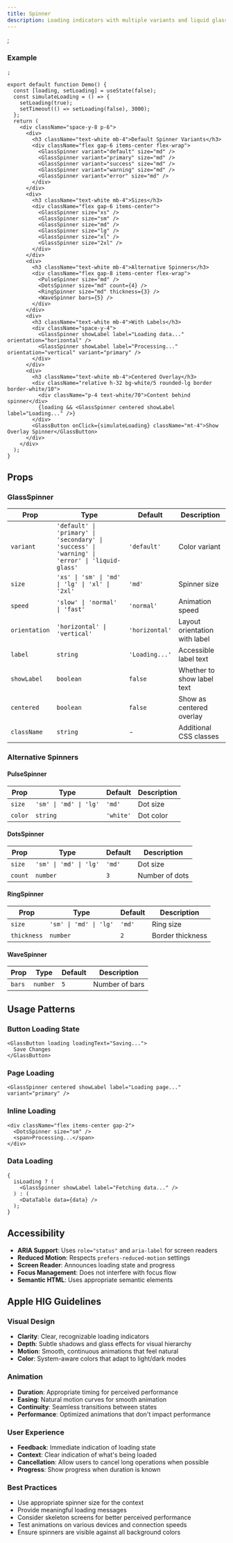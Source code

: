```yaml
---
title: Spinner
description: Loading indicators with multiple variants and liquid glass styling.
---
```

;

### Example

```tsx
;

export default function Demo() {
  const [loading, setLoading] = useState(false);
  const simulateLoading = () => {
    setLoading(true);
    setTimeout(() => setLoading(false), 3000);
  };
  return (
    <div className="space-y-8 p-6">
      <div>
        <h3 className="text-white mb-4">Default Spinner Variants</h3>
        <div className="flex gap-6 items-center flex-wrap">
          <GlassSpinner variant="default" size="md" />
          <GlassSpinner variant="primary" size="md" />
          <GlassSpinner variant="success" size="md" />
          <GlassSpinner variant="warning" size="md" />
          <GlassSpinner variant="error" size="md" />
        </div>
      </div>
      <div>
        <h3 className="text-white mb-4">Sizes</h3>
        <div className="flex gap-6 items-center">
          <GlassSpinner size="xs" />
          <GlassSpinner size="sm" />
          <GlassSpinner size="md" />
          <GlassSpinner size="lg" />
          <GlassSpinner size="xl" />
          <GlassSpinner size="2xl" />
        </div>
      </div>
      <div>
        <h3 className="text-white mb-4">Alternative Spinners</h3>
        <div className="flex gap-8 items-center flex-wrap">
          <PulseSpinner size="md" />
          <DotsSpinner size="md" count={4} />
          <RingSpinner size="md" thickness={3} />
          <WaveSpinner bars={5} />
        </div>
      </div>
      <div>
        <h3 className="text-white mb-4">With Labels</h3>
        <div className="space-y-4">
          <GlassSpinner showLabel label="Loading data..." orientation="horizontal" />
          <GlassSpinner showLabel label="Processing..." orientation="vertical" variant="primary" />
        </div>
      </div>
      <div>
        <h3 className="text-white mb-4">Centered Overlay</h3>
        <div className="relative h-32 bg-white/5 rounded-lg border border-white/10">
          <div className="p-4 text-white/70">Content behind spinner</div>
          {loading && <GlassSpinner centered showLabel label="Loading..." />}
        </div>
        <GlassButton onClick={simulateLoading} className="mt-4">Show Overlay Spinner</GlassButton>
      </div>
    </div>
  );
}
```

## Props

### GlassSpinner

| Prop          | Type                                                                                           | Default        | Description                   |
| ------------- | ---------------------------------------------------------------------------------------------- | -------------- | ----------------------------- |
| `variant`     | `'default' \| 'primary' \| 'secondary' \| 'success' \| 'warning' \| 'error' \| 'liquid-glass'` | `'default'`    | Color variant                 |
| `size`        | `'xs' \| 'sm' \| 'md' \| 'lg' \| 'xl' \| '2xl'`                                                | `'md'`         | Spinner size                  |
| `speed`       | `'slow' \| 'normal' \| 'fast'`                                                                 | `'normal'`     | Animation speed               |
| `orientation` | `'horizontal' \| 'vertical'`                                                                   | `'horizontal'` | Layout orientation with label |
| `label`       | `string`                                                                                       | `'Loading...'` | Accessible label text         |
| `showLabel`   | `boolean`                                                                                      | `false`        | Whether to show label text    |
| `centered`    | `boolean`                                                                                      | `false`        | Show as centered overlay      |
| `className`   | `string`                                                                                       | -              | Additional CSS classes        |

### Alternative Spinners

#### PulseSpinner

| Prop    | Type                   | Default   | Description |
| ------- | ---------------------- | --------- | ----------- |
| `size`  | `'sm' \| 'md' \| 'lg'` | `'md'`    | Dot size    |
| `color` | `string`               | `'white'` | Dot color   |

#### DotsSpinner

| Prop    | Type                   | Default | Description    |
| ------- | ---------------------- | ------- | -------------- |
| `size`  | `'sm' \| 'md' \| 'lg'` | `'md'`  | Dot size       |
| `count` | `number`               | `3`     | Number of dots |

#### RingSpinner

| Prop        | Type                   | Default | Description      |
| ----------- | ---------------------- | ------- | ---------------- |
| `size`      | `'sm' \| 'md' \| 'lg'` | `'md'`  | Ring size        |
| `thickness` | `number`               | `2`     | Border thickness |

#### WaveSpinner

| Prop   | Type     | Default | Description    |
| ------ | -------- | ------- | -------------- |
| `bars` | `number` | `5`     | Number of bars |

## Usage Patterns

### Button Loading State

```tsx
<GlassButton loading loadingText="Saving...">
  Save Changes
</GlassButton>
```

### Page Loading

```tsx
<GlassSpinner centered showLabel label="Loading page..." variant="primary" />
```

### Inline Loading

```tsx
<div className="flex items-center gap-2">
  <DotsSpinner size="sm" />
  <span>Processing...</span>
</div>
```

### Data Loading

```tsx
{
  isLoading ? (
    <GlassSpinner showLabel label="Fetching data..." />
  ) : (
    <DataTable data={data} />
  );
}
```

## Accessibility

- **ARIA Support**: Uses `role="status"` and `aria-label` for screen readers
- **Reduced Motion**: Respects `prefers-reduced-motion` settings
- **Screen Reader**: Announces loading state and progress
- **Focus Management**: Does not interfere with focus flow
- **Semantic HTML**: Uses appropriate semantic elements

## Apple HIG Guidelines

### Visual Design

- **Clarity**: Clear, recognizable loading indicators
- **Depth**: Subtle shadows and glass effects for visual hierarchy
- **Motion**: Smooth, continuous animations that feel natural
- **Color**: System-aware colors that adapt to light/dark modes

### Animation

- **Duration**: Appropriate timing for perceived performance
- **Easing**: Natural motion curves for smooth animation
- **Continuity**: Seamless transitions between states
- **Performance**: Optimized animations that don't impact performance

### User Experience

- **Feedback**: Immediate indication of loading state
- **Context**: Clear indication of what's being loaded
- **Cancellation**: Allow users to cancel long operations when possible
- **Progress**: Show progress when duration is known

### Best Practices

- Use appropriate spinner size for the context
- Provide meaningful loading messages
- Consider skeleton screens for better perceived performance
- Test animations on various devices and connection speeds
- Ensure spinners are visible against all background colors

